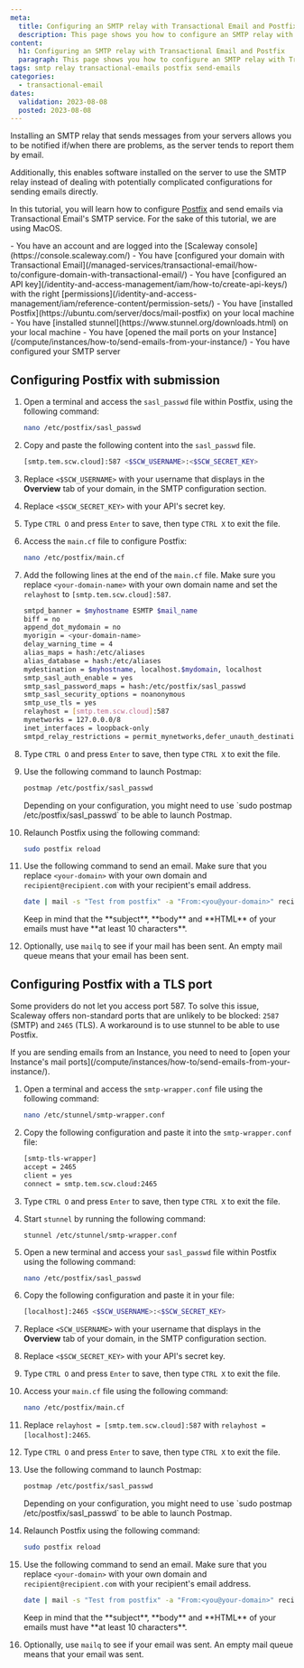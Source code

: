 ```yaml
---
meta:
  title: Configuring an SMTP relay with Transactional Email and Postfix
  description: This page shows you how to configure an SMTP relay with Transactional Email and Postfix
content:
  h1: Configuring an SMTP relay with Transactional Email and Postfix
  paragraph: This page shows you how to configure an SMTP relay with Transactional Email and Postfix
tags: smtp relay transactional-emails postfix send-emails
categories:
  - transactional-email
dates:
  validation: 2023-08-08
  posted: 2023-08-08
---
```



Installing an SMTP relay that sends messages from your servers allows you to be notified if/when there are problems, as the server tends to report them by email.

Additionally, this enables software installed on the server to use the SMTP relay instead of dealing with potentially complicated configurations for sending emails directly.


In this tutorial, you will learn how to configure [Postfix](https://en.wikipedia.org/wiki/Postfix_(software)) and send emails via Transactional Email's SMTP service. For the sake of this tutorial, we are using MacOS.

<Macro id="iam-requirements" />

<Message type="requirement">
  - You have an account and are logged into the [Scaleway console](https://console.scaleway.com/)
  - You have [configured your domain with Transactional Email](/managed-services/transactional-email/how-to/configure-domain-with-transactional-email/)
  - You have [configured an API key](/identity-and-access-management/iam/how-to/create-api-keys/) with the right [permissions](/identity-and-access-management/iam/reference-content/permission-sets/)
  - You have [installed Postfix](https://ubuntu.com/server/docs/mail-postfix) on your local machine
  - You have [installed stunnel](https://www.stunnel.org/downloads.html) on your local machine
  - You have [opened the mail ports on your Instance](/compute/instances/how-to/send-emails-from-your-instance/)
  - You have configured your SMTP server
</Message>

## Configuring Postfix with submission

1. Open a terminal and access the `sasl_passwd` file within Postfix, using the following command:

    ```bash
    nano /etc/postfix/sasl_passwd
    ```
2. Copy and paste the following content into the `sasl_passwd` file.

    ```bash
    [smtp.tem.scw.cloud]:587 <$SCW_USERNAME>:<$SCW_SECRET_KEY>
    ```
3. Replace `<$SCW_USERNAME>` with your username that displays in the **Overview** tab of your domain, in the SMTP configuration section.
4. Replace `<$SCW_SECRET_KEY>` with your API's secret key.
5. Type `CTRL O` and press `Enter` to save, then type `CTRL X` to exit the file.
6. Access the `main.cf` file to configure Postfix:
    ```bash
    nano /etc/postfix/main.cf
    ```
7. Add the following lines at the end of the `main.cf` file. Make sure you replace `<your-domain-name>` with your own domain name and set the `relayhost` to `[smtp.tem.scw.cloud]:587`.

    ```bash
    smtpd_banner = $myhostname ESMTP $mail_name
    biff = no
    append_dot_mydomain = no
    myorigin = <your-domain-name>
    delay_warning_time = 4
    alias_maps = hash:/etc/aliases
    alias_database = hash:/etc/aliases
    mydestination = $myhostname, localhost.$mydomain, localhost
    smtp_sasl_auth_enable = yes
    smtp_sasl_password_maps = hash:/etc/postfix/sasl_passwd
    smtp_sasl_security_options = noanonymous
    smtp_use_tls = yes
    relayhost = [smtp.tem.scw.cloud]:587
    mynetworks = 127.0.0.0/8
    inet_interfaces = loopback-only
    smtpd_relay_restrictions = permit_mynetworks,defer_unauth_destination,reject
    ```
8. Type `CTRL O` and press `Enter` to save, then type `CTRL X` to exit the file.
9. Use the following command to launch Postmap:
    ```bash
    postmap /etc/postfix/sasl_passwd
    ```
    <Message type="tip">
     Depending on your configuration, you might need to use `sudo postmap /etc/postfix/sasl_passwd` to be able to launch Postmap.
    </Message>
10. Relaunch Postfix using the following command:
    ```bash
    sudo postfix reload
    ```
11. Use the following command to send an email. Make sure that you replace `<your-domain>` with your own domain and `recipient@recipient.com` with your recipient's email address.
    ```bash
    date | mail -s "Test from postfix" -a "From:<you@your-domain>" recipient@recipient.com
    ```

    <Message type="important">
     Keep in mind that the **subject**, **body** and **HTML** of your emails must have **at least 10 characters**.
    </Message>
12. Optionally, use `mailq` to see if your mail has been sent. An empty mail queue means that your email has been sent.

## Configuring Postfix with a TLS port

Some providers do not let you access port 587. To solve this issue, Scaleway offers non-standard ports that are unlikely to be blocked: `2587` (SMTP) and `2465` (TLS). A workaround is to use stunnel to be able to use Postfix.

<Message type="important">
 If you are sending emails from an Instance, you need to need to [open your Instance's mail ports](/compute/instances/how-to/send-emails-from-your-instance/).
</Message>

1. Open a terminal and access the `smtp-wrapper.conf` file using the following command:
    ```bash
    nano /etc/stunnel/smtp-wrapper.conf
    ```
2. Copy the following configuration and paste it into the `smtp-wrapper.conf` file:
    ```bash
    [smtp-tls-wrapper]
    accept = 2465
    client = yes
    connect = smtp.tem.scw.cloud:2465
    ```
3. Type `CTRL O` and press `Enter` to save, then type `CTRL X` to exit the file.
4. Start `stunnel` by running the following command:
    ```
    stunnel /etc/stunnel/smtp-wrapper.conf
    ```
5. Open a new terminal and access your `sasl_passwd` file within Postfix using the following command:
    ```bash
    nano /etc/postfix/sasl_passwd
    ```
5. Copy the following configuration and paste it in your file:
    ```bash
    [localhost]:2465 <$SCW_USERNAME>:<$SCW_SECRET_KEY>
    ```
6. Replace `<SCW_USERNAME>` with your username that displays in the **Overview** tab of your domain, in the SMTP configuration section.
7. Replace `<$SCW_SECRET_KEY>` with your API's secret key.
8. Type `CTRL O` and press `Enter` to save, then type `CTRL X` to exit the file.
9. Access your `main.cf` file using the following command:
    ```bash
    nano /etc/postfix/main.cf
    ```
8. Replace `relayhost = [smtp.tem.scw.cloud]:587` with `relayhost = [localhost]:2465`.
9. Type `CTRL O` and press `Enter` to save, then type `CTRL X` to exit the file.
10. Use the following command to launch Postmap:
    ```bash
    postmap /etc/postfix/sasl_passwd
    ```
    <Message type="tip">
     Depending on your configuration, you might need to use `sudo postmap /etc/postfix/sasl_passwd` to be able to launch Postmap.
    </Message>
11. Relaunch Postfix using the following command:
    ```bash
    sudo postfix reload
    ```
12. Use the following command to send an email. Make sure that you replace `<your-domain>` with your own domain and `recipient@recipient.com` with your recipient's email address.
    ```bash
    date | mail -s "Test from postfix" -a "From:<you@your-domain>" recipient@recipient.com
    ```

    <Message type="important">
    Keep in mind that the **subject**, **body** and **HTML** of your emails must have **at least 10 characters**.
    </Message>
13. Optionally, use `mailq` to see if your email was sent. An empty mail queue means that your email was sent.
